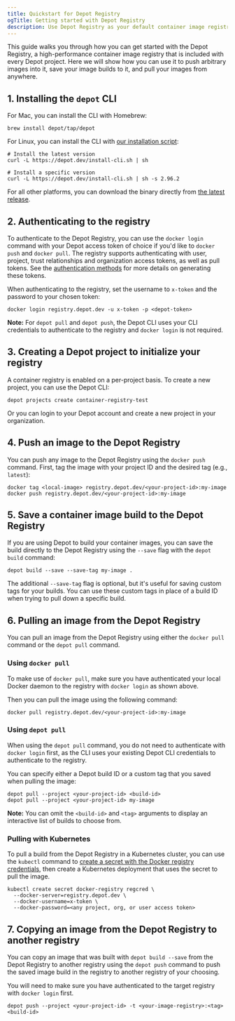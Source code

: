 ```yaml
---
title: Quickstart for Depot Registry
ogTitle: Getting started with Depot Registry
description: Use Depot Registry as your default container image registry by pushing arbitrary images into it, saving your image builds to it, and pulling your images from anywhere.
---
```


This guide walks you through how you can get started with the Depot Registry, a high-performance container image registry that is included with every Depot project. Here we will show how you can use it to push arbitrary images into it, save your image builds to it, and pull your images from anywhere.

## 1. Installing the `depot` CLI

For Mac, you can install the CLI with Homebrew:

```shell
brew install depot/tap/depot
```

For Linux, you can install the CLI with [our installation script](https://depot.dev/install-cli.sh):

```shell
# Install the latest version
curl -L https://depot.dev/install-cli.sh | sh

# Install a specific version
curl -L https://depot.dev/install-cli.sh | sh -s 2.96.2
```

For all other platforms, you can download the binary directly from [the latest release](https://github.com/depot/cli/releases).

## 2. Authenticating to the registry

To authenticate to the Depot Registry, you can use the `docker login` command with your Depot access token of choice if you'd like to `docker push` and `docker pull`. The registry supports authenticating with user, project, trust relationships and organization access tokens, as well as pull tokens. See the [authentication methods](/docs/cli/authentication) for more details on generating these tokens.

When authenticating to the registry, set the username to `x-token` and the password to your chosen token:

```shell
docker login registry.depot.dev -u x-token -p <depot-token>
```

**Note:** For `depot pull` and `depot push`, the Depot CLI uses your CLI credentials to authenticate to the registry and `docker login` is not required.

## 3. Creating a Depot project to initialize your registry

A container registry is enabled on a per-project basis. To create a new project, you can use the Depot CLI:

```shell
depot projects create container-registry-test
```

Or you can login to your Depot account and create a new project in your organization.

## 4. Push an image to the Depot Registry

You can push any image to the Depot Registry using the `docker push` command. First, tag the image with your project ID and the desired tag (e.g., `latest`):

```shell
docker tag <local-image> registry.depot.dev/<your-project-id>:my-image
docker push registry.depot.dev/<your-project-id>:my-image
```

## 5. Save a container image build to the Depot Registry

If you are using Depot to build your container images, you can save the build directly to the Depot Registry using the `--save` flag with the `depot build` command:

```shell
depot build --save --save-tag my-image .
```

The additional `--save-tag` flag is optional, but it's useful for saving custom tags for your builds. You can use these custom tags in place of a build ID when trying to pull down a specific build.

## 6. Pulling an image from the Depot Registry

You can pull an image from the Depot Registry using either the `docker pull` command or the `depot pull` command.

### Using `docker pull`

To make use of `docker pull`, make sure you have authenticated your local Docker daemon to the registry with `docker login` as shown above.

Then you can pull the image using the following command:

```shell
docker pull registry.depot.dev/<your-project-id>:my-image
```

### Using `depot pull`

When using the `depot pull` command, you do not need to authenticate with `docker login` first, as the CLI uses your existing Depot CLI credentials to authenticate to the registry.

You can specify either a Depot build ID or a custom tag that you saved when pulling the image:

```shell
depot pull --project <your-project-id> <build-id>
depot pull --project <your-project-id> my-image
```

**Note:** You can omit the `<build-id>` and `<tag>` arguments to display an interactive list of builds to choose from.

### Pulling with Kubernetes

To pull a build from the Depot Registry in a Kubernetes cluster, you can use the `kubectl` command to [create a secret with the Docker registry credentials](https://kubernetes.io/docs/tasks/configure-pod-container/pull-image-private-registry/), then create a Kubernetes deployment that uses the secret to pull the image.

```shell
kubectl create secret docker-registry regcred \
  --docker-server=registry.depot.dev \
  --docker-username=x-token \
  --docker-password=<any project, org, or user access token>
```

## 7. Copying an image from the Depot Registry to another registry

You can copy an image that was built with `depot build --save` from the Depot Registry to another registry using the `depot push` command to push the saved image build in the registry to another registry of your choosing.

You will need to make sure you have authenticated to the target registry with `docker login` first.

```shell
depot push --project <your-project-id> -t <your-image-registry>:<tag> <build-id>
```
